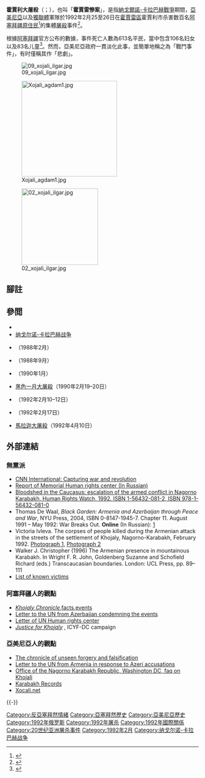 {{noteTA|G1=Country}}
{{Infobox civilian attack
| title       = 霍賈利大屠殺
| partof      = [[納戈爾諾-卡拉巴赫戰爭|納戈爾諾-卡拉巴赫戰爭]]
| image       = Khojaly Genocide memorial 3.JPG
| image_size  = 200px
| alt         = 
| caption     = 位於[[荷蘭|荷蘭]][[海牙|海牙]]的霍賈利種族清洗紀念碑
| map         =
| map_size    =
| map_alt     =
| map_caption =
| location    = {{flag|AZE}}[[霍賈利|霍賈利]]<br />{{flag|納戈爾諾-卡拉巴赫}}（有爭議）
| target      = [[阿塞拜疆人|阿塞拜疆人]]
| coordinates = 
| date        = 1992年2月25-26日
| type        = 
| fatalities  = 161+ or 200+ ([[人權觀察|人權觀察]])<ref name="hrw.org"/><ref name="hrw2">{{cite book|last=Human Rights Watch/Helsinki|title=Azerbaijan: Seven Years of Conflict in Nagorno-Karabakh|date=1994年|publisher=人權觀察|location=紐約[美國]|isbn=1-56432-142-8|page=第6頁|url=http://www.hrw.org/reports/pdfs/a/azerbjn/azerbaij94d.pdf|accessdate=2014年3月12日|archive-date=2014年3月13日|archive-url=https://web.archive.org/web/20140313014334/http://www.hrw.org/reports/pdfs/a/azerbjn/azerbaij94d.pdf|dead-url=no}}</ref><br /> 485 （阿塞拜疆國會數字）<ref name="deWaal"/><br /> 613 (阿塞拜疆政府統計)<ref name="unhchr1">{{Cite web |url=http://ap.ohchr.org/documents/E/HRC/c_gov/A_HRC_28_G_9.doc |title=Letter dated 26 February 2015 from the Permanent Representative of the Republic of Azerbaijan to the United Nations Office at Geneva addressed to the President of the Human Rights Council |accessdate=2016-09-19 |archive-date=2016-01-11 |archive-url=https://web.archive.org/web/20160111000659/http://ap.ohchr.org/documents/E/HRC/c_gov/A_HRC_28_G_9.doc |dead-url=no }}</ref> 
| injuries    = 
| victims     = <!-- or | victim      = -->
| perps       = <li>由[[亞美尼亞人|亞美尼亞人]]組成的非正規部隊<li>[[獨聯體|獨聯體]]第366[[摩托化步兵|摩步]][[團_(軍隊)|團]]的某些軍事人員<ref name="Caucasus 1992, p. 24">{{cite book|title=Bloodshed in the Caucasus: escalation of the armed conflict in Nagorno Karabakh|date=1992年|publisher=人權觀察|work=Human rights documents|volume=第1245期|page=第24頁}}</ref>
| perpetrators= <!-- or | perpetrator = -->
| susperps    = <!-- or | susperp     = -->
| weapons     = 
| numparts    = <!-- or | numpart     = -->
| dfens       = <!-- or | dfen        = -->
| motive      =
}}
{{Campaignbox 納戈爾諾－卡拉巴赫戰爭}}

'''霍賈利大屠殺'''（{{lang-az|Xocalı soyqırımı}}；{{lang-en|Khojaly Massacre}}），也叫「'''霍賈雷慘案'''」，是指[[納戈爾諾-卡拉巴赫戰爭|納戈爾諾-卡拉巴赫戰爭]]期間，[[亞美尼亞|亞美尼亞]]以及[[獨聯體|獨聯體]]軍隊於1992年2月25至26日在[[霍賈雷區|霍賈雷區]]霍賈利市杀害数百名[[阿塞拜疆人|阿塞拜疆原住民]]<ref name="hrw.org">{{cite web |url=https://www.hrw.org/reports/1993/WR93/Hsw-07.htm |title=Human Rights Watch World Report 1993 – The Former Soviet Union |publisher=Hrw.org |date= |accessdate=2014年4月28日 |deadurl=no |archiveurl=https://web.archive.org/web/20150218230025/http://www.hrw.org/reports/1993/WR93/Hsw-07.htm |archivedate=2015年2月18日 }}</ref>的集體[[屠殺|屠殺]]事件<ref name="deWaal">{{cite book |title=Black garden: Armenia and Azerbaijan through peace and war |last=de Waal |first=Thomas |authorlink= |author2= |year=2004年 |publisher=ABC-CLIO |location= |pages=172–173 |url=https://books.google.com/books?id=pletup86PMQC&pg=PA172 |isbn=0-8147-1945-7 |accessdate= |deadurl=no |archiveurl=https://web.archive.org/web/20160603030851/https://books.google.com/books?id=pletup86PMQC&pg=PA172 |archivedate=2016年6月3日 }}</ref>。

根據[[阿塞拜疆|阿塞拜疆]]官方公布的數據，事件死亡人數為613名平民，當中包含106名妇女以及83名儿童<ref>{{cite web|work=纪念霍贾利大屠杀|title=悲剧的后果|publisher=[[阿塞拜疆駐外機構列表|阿塞拜疆驻华使馆]]|url=http://www.huojiali.com/about.asp?id=9|language=zh-hans|accessdate=2018年4月24日|archive-date=2018年5月2日|archive-url=https://web.archive.org/web/20180502211554/http://www.huojiali.com/about.asp?id=9|dead-url=no}}</ref>。然而，亞美尼亞政府一貫淡化此事，並簡單地稱之為「戰鬥事件」，有时僅稱其作「悲劇」。

[[File:09_xojali_ilgar.jpg|thumb]]

[[File:Xojali_agdam1.jpg|250px]]

[[File:02_xojali_ilgar.jpg|200px]]

== 腳註 ==
{{Reflist|2}}

== 參閲 ==
{{div col|2}}
* {{link-en|阿塞拜疆大屠殺事件列表|List of massacres in Azerbaijan|}}
* [[纳戈尔诺-卡拉巴赫战争|纳戈尔诺-卡拉巴赫战争]]
* {{link-en|蘇姆蓋特迫害事件|Sumgait pogrom|}}（1988年2月）
* {{link-en|基洛夫堡迫害事件|Kirovabad pogrom|}}（1988年9月）
* {{link-en|巴庫迫害事件|Baku pogrom|}}（1990年1月）
* [[黑色一月大屠殺|黑色一月大屠殺]]（1990年2月19–20日）
* {{link-en|馬里貝利與古什楚拉爾大屠殺|Malibeyli and Gushchular Massacre|}}（1992年2月10–12日）
* {{link-en|迦拉達格利大屠殺|Capture of Garadaghly|}}（1992年2月17日）
* [[馬拉迦大屠殺|馬拉迦大屠殺]]（1992年4月10日）
{{div col end}}

== 外部連結 ==
{{wikiquote}}
{{Commons category|Khojaly massacre}}
{{wikisource|Citation for acknowledgment of the 18th Commemoration of Khojaly massacre}}

=== 無黨派 ===
*[http://www.youtube.com/watch?v=9ltXzAWTEqI CNN International: Capturing war and revolution] {{Wayback|url=http://www.youtube.com/watch?v=9ltXzAWTEqI |date=20200604194946 }}
*[https://web.archive.org/web/20170118003534/http://www.memo.ru/hr/hotpoints/karabah/Hojaly/index.htm Report of Memorial Human rights center (In Russian)]
*[https://books.google.com/books?id=ywAU3VomIpkC&dq Bloodshed in the Caucasus: escalation of the armed conflict in Nagorno Karabakh. Human Rights Watch, 1992. ISBN 1-56432-081-2, ISBN 978-1-56432-081-0] {{Wayback|url=https://books.google.com/books?id=ywAU3VomIpkC&dq |date=20200511114346 }}
*Thomas De Waal, ''Black Garden: Armenia and Azerbaijan through Peace and War'', NYU Press, 2004, ISBN 0-8147-1945-7. Chapter 11. August 1991 – May 1992: War Breaks Out. '''Online''' (In Russian): [http://news.bbc.co.uk/hi/russian/in_depth/newsid_4673000/4673953.stm] {{Wayback|url=http://news.bbc.co.uk/hi/russian/in_depth/newsid_4673000/4673953.stm |date=20201221205213 }}
*Victoria Ivleva. The corpses of people killed during the Armenian attack in the streets of the settlement of Khojaly, Nagorno-Karabakh, February 1992. [https://web.archive.org/web/20120324034747/http://www.fotosoyuz.ru/ru/catalog/picture/%26frnepu%3D~Q0~98~Q0~92~Q0~9O~Q0~95~Q0~92~Q0~90~20~Q0~92~Q0~O8~Q0~ON~Q1~82~Q0~OR~Q1~80~Q0~O8~Q1~8S~20~Q1~85~Q0~OR~Q0~O4~Q0~O6~Q0~O0~Q0~OO~Q1~8O%26cntvat_pheCntr%3D10%26vqFrnepu%3D33674976?picid=fs-IVLEVAYORK-04%2F02%2F411.jpg&cat=&search= Photograph 1], [https://web.archive.org/web/20120324034829/http://www.fotosoyuz.ru/ru/catalog/picture/%26frnepu%3D~Q0~98~Q0~92~Q0~9O~Q0~95~Q0~92~Q0~90~20~Q0~92~Q0~O8~Q0~ON~Q1~82~Q0~OR~Q1~80~Q0~O8~Q1~8S~20~Q1~85~Q0~OR~Q0~O4~Q0~O6~Q0~O0~Q0~OO~Q1~8O%26cntvat_pheCntr%3D10%26vqFrnepu%3D33674976?picid=fs-IVLEVAYORK-04%2F02%2F412.jpg&cat=&search= Photograph 2]
* Walker J. Christopher (1996) The Armenian presence in mountainous Karabakh. In Wright F. R. John, Goldenberg Suzanne and Schofield Richard (eds.) Transcaucasian boundaries. London: UCL Press, pp. 89–111
*[https://mykhojaly.wordpress.com/2011/02/12/the-list-of-the-people-died-at-the-khojaly-tragedy/ List of known victims] {{Wayback|url=https://mykhojaly.wordpress.com/2011/02/12/the-list-of-the-people-died-at-the-khojaly-tragedy/ |date=20201120224420 }}

=== 阿塞拜疆人的觀點 ===
*[http://www.xocali.org/en/ ''Khojaly Chronicle'',facts,events] {{Wayback|url=http://www.xocali.org/en/ |date=20210211085902 }}
*[http://www.un.org/documents/ga/docs/51/c3/ac351-9.htm Letter to the UN from Azerbaijan condemning the events] {{Wayback|url=http://www.un.org/documents/ga/docs/51/c3/ac351-9.htm |date=20080122105201 }}
*[http://www.un.org/documents/ga/docs/51/c3/ac351-9.htm/ Letter of UN Human rights center] {{Wayback|url=http://www.un.org/documents/ga/docs/51/c3/ac351-9.htm/ |date=20190323220035 }}
*[http://www.justiceforkhojaly.org/ ''Justice for Khojaly''] {{Wayback|url=http://www.justiceforkhojaly.org/ |date=20210428083328 }}, ICYF-DC campaign

=== 亞美尼亞人的觀點 ===
*[https://web.archive.org/web/20161102091424/http://xocali.net/en/index.html The chronicle of unseen forgery and falsification]
*[http://www.un.org/documents/ga/docs/52/plenary/a52-85.htm Letter to the UN from Armenia in response to Azeri accusations] {{Wayback|url=http://www.un.org/documents/ga/docs/52/plenary/a52-85.htm |date=20151105182314 }}
*[http://www.nkrusa.org/nk_conflict/khojaly.shtml Office of the Nagorno Karabakh Republic, Washington DC, faq on Khojali] {{Wayback|url=http://www.nkrusa.org/nk_conflict/khojaly.shtml |date=20210418062101 }}
*[http://karabakhrecords.info/ Karabakh Records] {{Wayback|url=http://karabakhrecords.info/ |date=20210226102041 }}
*[http://www.xocali.net/ Xocali.net] {{Wayback|url=http://www.xocali.net/ |date=20201121045827 }}
{{-}}
{{Nagorno-Karabakh Topics|state=collapsed}}

{{Authority control}}
[[Category:反亞塞拜然情緒|Category:反亞塞拜然情緒]]
[[Category:亞塞拜然歷史|Category:亞塞拜然歷史]]
[[Category:亞美尼亞歷史|Category:亞美尼亞歷史]]
[[Category:1992年俄罗斯|Category:1992年俄罗斯]]
[[Category:1992年屠杀|Category:1992年屠杀]]
[[Category:1992年國際關係|Category:1992年國際關係]]
[[Category:20世纪亚洲屠杀事件|Category:20世纪亚洲屠杀事件]]
[[Category:1992年2月|Category:1992年2月]]
[[Category:纳戈尔诺-卡拉巴赫战争|Category:纳戈尔诺-卡拉巴赫战争]]